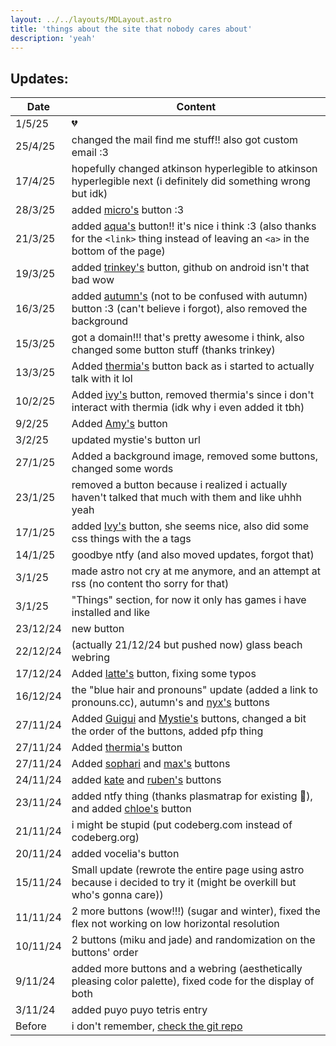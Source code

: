 ```yaml
---
layout: ../../layouts/MDLayout.astro
title: 'things about the site that nobody cares about'
description: 'yeah'
---
```


## Updates:
|Date|Content|
|-|-|
|1/5/25|:broken_heart:|
|25/4/25|changed the mail find me stuff!! also got custom email :3|
|17/4/25|hopefully changed atkinson hyperlegible to atkinson hyperlegible next (i definitely did something wrong but idk)|
|28/3/25|added [micro's](https://microspinny.zip) button :3|
|21/3/25|added [aqua's](https://aquamarine.gay) button!! it's nice i think :3 (also thanks for the `<link>` thing instead of leaving an `<a>` in the bottom of the page)|
|19/3/25|added [trinkey's](https://trinkey.com) button, github on android isn't that bad wow|
|16/3/25|added [autumn's](https://0xportal.dev/) (not to be confused with autumn) button :3 (can't believe i forgot), also removed the background|
|15/3/25|got a domain!!! that's pretty awesome i think, also changed some button stuff (thanks trinkey)|
|13/3/25|Added [thermia's](https://girlthi.ng/~thermia/) button back as i started to actually talk with it lol|
|10/2/25|Added [ivy's](https://i1vy.moe) button, removed thermia's since i don't interact with thermia (idk why i even added it tbh)|
|9/2/25|Added [Amy's](https://hatsusixty.in/fdas) button|
|3/2/25|updated mystie's button url|
|27/1/25|Added a background image, removed some buttons, changed some words|
|23/1/25|removed a button because i realized i actually haven't talked that much with them and like uhhh yeah|
|17/1/25|added [Ivy's](https://cosyivy.xyz/) button, she seems nice, also did some css things with the a tags|
|14/1/25|goodbye ntfy (and also moved updates, forgot that)|
|3/1/25|made astro not cry at me anymore, and an attempt at rss (no content tho sorry for that)|
|3/1/25|"Things" section, for now it only has games i have installed and like|
|23/12/24|new button|
|22/12/24|(actually 21/12/24 but pushed now) glass beach webring|
|17/12/24|Added [latte's](https://lattemacchiato.dev/) button, fixing some typos|
|16/12/24|the "blue hair and pronouns" update (added a link to pronouns.cc), autumn's and [nyx's]() buttons|
|27/11/24|Added [Guigui](https://guigui.aerocity.site/) and [Mystie's](https://mystie.nya.pub/) buttons, changed a bit the order of the buttons, added pfp thing|
|27/11/24|Added [thermia's](https://girlthi.ng/~thermia/) button|
|27/11/24|Added [sophari](https://sophari.org) and [max's](https://maxy.top) buttons|
|24/11/24|added [kate](https://gayest.dev) and [ruben's](https://synth.download/) buttons|
|23/11/24|added ntfy thing (thanks plasmatrap for existing :pray:), and added [chloe's](https://blog.catwithaclari.net) button|
|21/11/24|i might be stupid (put codeberg.com instead of codeberg.org)|
|20/11/24|added vocelia's button|
|15/11/24|Small update (rewrote the entire page using astro because i decided to try it (might be overkill but who's gonna care))|
|11/11/24|2 more buttons (wow!!!) (sugar and winter), fixed the flex not working on low horizontal resolution|
|10/11/24|2 buttons (miku and jade) and randomization on the buttons' order|
|9/11/24|added more buttons and a webring (aesthetically pleasing color palette), fixed code for the display of both|
|3/11/24|added puyo puyo tetris entry|
|Before|i don't remember, [check the git repo](https://github.com/benjiae/page)|
